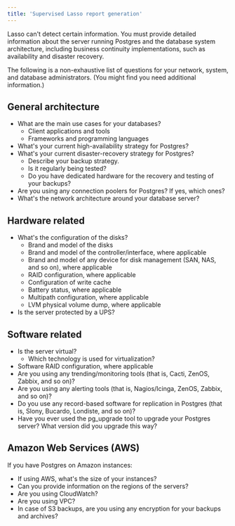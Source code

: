 ```yaml
---
title: 'Supervised Lasso report generation'
---
```


Lasso can't detect certain information.
You must provide detailed information about the
server running Postgres and the database system architecture,
including business continuity implementations, such as
availability and disaster recovery.

The following is a non-exhaustive list of questions for your
network, system, and database administrators.
(You might find you need additional information.)

## General architecture

- What are the main use cases for your databases?
    - Client applications and tools
    - Frameworks and programming languages
- What's your current high-availability strategy for Postgres?
- What's your current disaster-recovery strategy for Postgres?
    - Describe your backup strategy.
    - Is it regularly being tested? 
    - Do you have dedicated hardware for the recovery and testing of your backups? 
- Are you using any connection poolers for Postgres? If yes, which ones?
- What's the network architecture around your database server?

## Hardware related

- What's the configuration of the disks?
    - Brand and model of the disks
    - Brand and model of the controller/interface, where applicable
    - Brand and model of any device for disk management (SAN, NAS, and so on), where applicable
    - RAID configuration, where applicable
    - Configuration of write cache
    - Battery status, where applicable
    - Multipath configuration, where applicable
    - LVM physical volume dump, where applicable
- Is the server protected by a UPS?

## Software related

- Is the server virtual?
    - Which technology is used for virtualization?
- Software RAID configuration, where applicable
- Are you using any trending/monitoring tools (that is, Cacti, ZenOS, Zabbix, and so on)?
- Are you using any alerting tools (that is, Nagios/Icinga, ZenOS, Zabbix, and so on)?
- Do you use any record-based software for replication in Postgres (that is, Slony, Bucardo, Londiste, and so on)?
- Have you ever used the pg_upgrade tool to upgrade your Postgres server? What
  version did you upgrade this way?

## Amazon Web Services (AWS)

If you have Postgres on Amazon instances:

- If using AWS, what's the size of your instances?
- Can you provide information on the regions of the servers?
- Are you using CloudWatch?
- Are you using VPC?
- In case of S3 backups, are you using any encryption for your backups and archives? 

